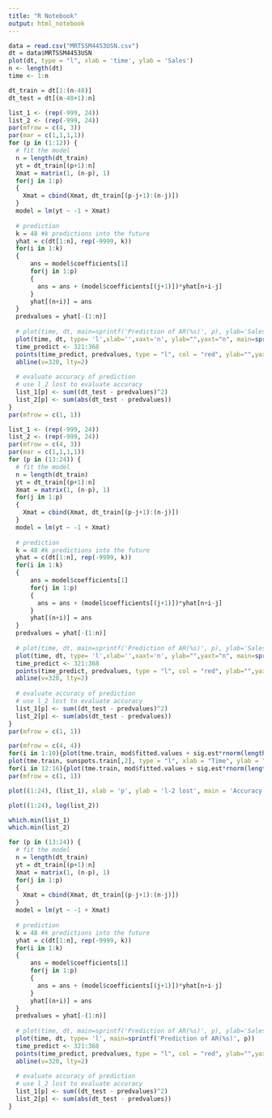 ```yaml
---
title: "R Notebook"
output: html_notebook
---
```


```r
data = read.csv("MRTSSM4453USN.csv")
dt = data$MRTSSM4453USN
plot(dt, type = "l", xlab = 'time', ylab = 'Sales')
n <- length(dt)
time <- 1:n
```
```r
dt_train = dt[1:(n-48)]
dt_test = dt[(n-48+1):n]
```

```r
list_1 <- (rep(-999, 24))
list_2 <- (rep(-999, 24))
par(mfrow = c(4, 3))
par(mar = c(1,1,1,1))
for (p in (1:12)) {
  # fit the model
  n = length(dt_train)
  yt = dt_train[(p+1):n]
  Xmat = matrix(1, (n-p), 1)
  for(j in 1:p)
  {
    Xmat = cbind(Xmat, dt_train[(p-j+1):(n-j)])
  }
  model = lm(yt ~ -1 + Xmat)
  
  # prediction
  k = 48 #k predictions into the future
  yhat = c(dt[1:n], rep(-9999, k))
  for(i in 1:k)
  {
      ans = model$coefficients[1]
      for(j in 1:p)
      {
        ans = ans + (model$coefficients[(j+1)])*yhat[n+i-j]
      }
      yhat[(n+i)] = ans
  }
  predvalues = yhat[-(1:n)]
  
  # plot(time, dt, main=sprintf('Prediction of AR(%s)', p), ylab='Sales', type= 'l')
  plot(time, dt, type= 'l',xlab='',xaxt='n', ylab="",yaxt="n", main=sprintf('Prediction of AR(%s)', p))
  time_predict <- 321:368
  points(time_predict, predvalues, type = "l", col = "red", ylab="",yaxt="n")
  abline(v=320, lty=2)
  
  # evaluate accuracy of prediction
  # use l_2 lost to evaluate accuracy
  list_1[p] <- sum((dt_test - predvalues)^2)
  list_2[p] <- sum(abs(dt_test - predvalues))
}
par(mfrow = c(1, 1))
```
```r
list_1 <- (rep(-999, 24))
list_2 <- (rep(-999, 24))
par(mfrow = c(4, 3))
par(mar = c(1,1,1,1))
for (p in (13:24)) {
  # fit the model
  n = length(dt_train)
  yt = dt_train[(p+1):n]
  Xmat = matrix(1, (n-p), 1)
  for(j in 1:p)
  {
    Xmat = cbind(Xmat, dt_train[(p-j+1):(n-j)])
  }
  model = lm(yt ~ -1 + Xmat)
  
  # prediction
  k = 48 #k predictions into the future
  yhat = c(dt[1:n], rep(-9999, k))
  for(i in 1:k)
  {
      ans = model$coefficients[1]
      for(j in 1:p)
      {
        ans = ans + (model$coefficients[(j+1)])*yhat[n+i-j]
      }
      yhat[(n+i)] = ans
  }
  predvalues = yhat[-(1:n)]
  
  # plot(time, dt, main=sprintf('Prediction of AR(%s)', p), ylab='Sales', type= 'l')
  plot(time, dt, type= 'l',xlab='',xaxt='n', ylab="",yaxt="n", main=sprintf('Prediction of AR(%s)', p))
  time_predict <- 321:368
  points(time_predict, predvalues, type = "l", col = "red", ylab="",yaxt="n")
  abline(v=320, lty=2)
  
  # evaluate accuracy of prediction
  # use l_2 lost to evaluate accuracy
  list_1[p] <- sum((dt_test - predvalues)^2)
  list_2[p] <- sum(abs(dt_test - predvalues))
}
par(mfrow = c(1, 1))
```


```r
par(mfrow = c(4, 4))
for(i in 1:10){plot(tme.train, mod$fitted.values + sig.est*rnorm(length(tme.train)), type = "l", xlab = "Time", ylab = "Data")}
plot(tme.train, sunspots.train[,2], type = "l", xlab = "Time", ylab = "Data")
for(i in 12:16){plot(tme.train, mod$fitted.values + sig.est*rnorm(length(tme.train)), type = "l", xlab = "Time", ylab = "Data")} 
par(mfrow = c(1, 1))
```

```r
plot((1:24), (list_1), xlab = 'p', ylab = 'l-2 lost', main = 'Accuracy of different models')
```
```r
plot((1:24), log(list_2))
```
```r
which.min(list_1)
which.min(list_2)
```
```r
for (p in (13:24)) {
  # fit the model
  n = length(dt_train)
  yt = dt_train[(p+1):n]
  Xmat = matrix(1, (n-p), 1)
  for(j in 1:p)
  {
    Xmat = cbind(Xmat, dt_train[(p-j+1):(n-j)])
  }
  model = lm(yt ~ -1 + Xmat)
  
  # prediction
  k = 48 #k predictions into the future
  yhat = c(dt[1:n], rep(-9999, k))
  for(i in 1:k)
  {
      ans = model$coefficients[1]
      for(j in 1:p)
      {
        ans = ans + (model$coefficients[(j+1)])*yhat[n+i-j]
      }
      yhat[(n+i)] = ans
  }
  predvalues = yhat[-(1:n)]
  
  # plot(time, dt, main=sprintf('Prediction of AR(%s)', p), ylab='Sales', type= 'l')
  plot(time, dt, type= 'l', main=sprintf('Prediction of AR(%s)', p))
  time_predict <- 321:368
  points(time_predict, predvalues, type = "l", col = "red", ylab="",yaxt="n")
  abline(v=320, lty=2)
  
  # evaluate accuracy of prediction
  # use l_2 lost to evaluate accuracy
  list_1[p] <- sum((dt_test - predvalues)^2)
  list_2[p] <- sum(abs(dt_test - predvalues))
}
```

